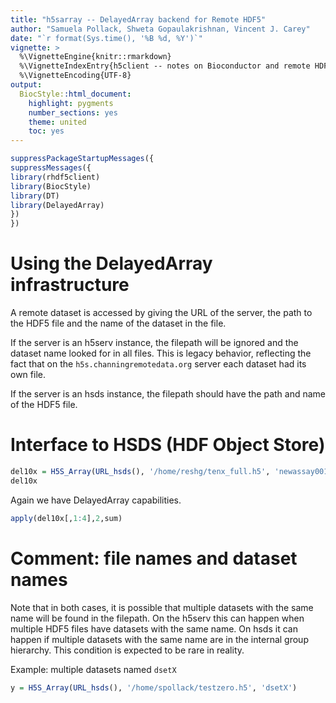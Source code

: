 ```yaml
---
title: "h5sarray -- DelayedArray backend for Remote HDF5"
author: "Samuela Pollack, Shweta Gopaulakrishnan, Vincent J. Carey"
date: "`r format(Sys.time(), '%B %d, %Y')`"
vignette: >
  %\VignetteEngine{knitr::rmarkdown}
  %\VignetteIndexEntry{h5client -- notes on Bioconductor and remote HDF5}
  %\VignetteEncoding{UTF-8}
output:
  BiocStyle::html_document:
    highlight: pygments
    number_sections: yes
    theme: united
    toc: yes
---
```


```r
suppressPackageStartupMessages({
suppressMessages({
library(rhdf5client)
library(BiocStyle)
library(DT)
library(DelayedArray)
})
})
```
# Using the DelayedArray infrastructure

A remote dataset is accessed by giving the URL of the server, the
path to the HDF5 file and the name of the dataset in the file. 

If the server is an h5serv instance, the filepath will be ignored and
the dataset name looked for in all files. This is legacy behavior, 
reflecting the fact that on the `h5s.channingremotedata.org` server 
each dataset had its own file. 

If the server is an hsds instance, the filepath should have the path and 
name of the HDF5 file. 


# Interface to HSDS (HDF Object Store)
```r
del10x = H5S_Array(URL_hsds(), '/home/reshg/tenx_full.h5', 'newassay001')
del10x
```

Again we have DelayedArray capabilities.
```r
apply(del10x[,1:4],2,sum)
```

# Comment: file names and dataset names

Note that in both cases, it is possible that multiple datasets with 
the same name will be found in the filepath. On the h5serv this can 
happen when multiple HDF5 files have datasets with the same name. 
On hsds it can happen if multiple datasets with the same name are 
in the internal group hierarchy. This condition is expected to be
rare in reality.

Example: multiple datasets named `dsetX`
```r
y = H5S_Array(URL_hsds(), '/home/spollack/testzero.h5', 'dsetX')
```

